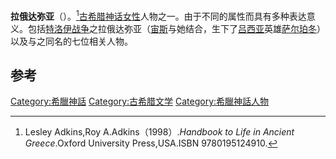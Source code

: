 {{Infobox deity|type=Greek
| name = 拉俄达弥亚
| children = [[萨尔珀冬|萨尔珀冬]]
}}
'''拉俄达弥亚'''（{{lang-en|Laodamia}}）。<ref>Lesley Adkins,Roy A.Adkins（1998）.''Handbook to Life in Ancient Greece''.Oxford University Press,USA.ISBN 9780195124910.</ref>[[古希腊神话|古希腊神话]][[女性|女性]]人物之一。由于不同的属性而具有多种表达意义。包括[[特洛伊战争|特洛伊战争]]之拉俄达弥亚（[[宙斯|宙斯]]与她结合，生下了[[吕西亚|吕西亚]]英雄[[萨尔珀冬|萨尔珀冬]]）以及与之同名的七位相关人物。

== 参考 ==
{{reflist}}

{{古希腊}}

[[Category:希臘神話|Category:希臘神話]]
[[Category:古希腊文学|Category:古希腊文学]]
[[Category:希臘神話人物|Category:希臘神話人物]]